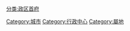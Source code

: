 {{see also|属地}}
[[Category:城市|Category:城市]]
[[Category:行政中心|Category:行政中心]]
[[Category:屬地|Category:屬地]]
[[分类:政区首府|分类:政区首府]]